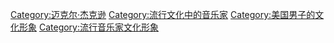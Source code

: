 [[Category:迈克尔·杰克逊|Category:迈克尔·杰克逊]]
[[Category:流行文化中的音乐家|Category:流行文化中的音乐家]]
[[Category:美国男子的文化形象|Category:美国男子的文化形象]]
[[Category:流行音乐家文化形象|Category:流行音乐家文化形象]]